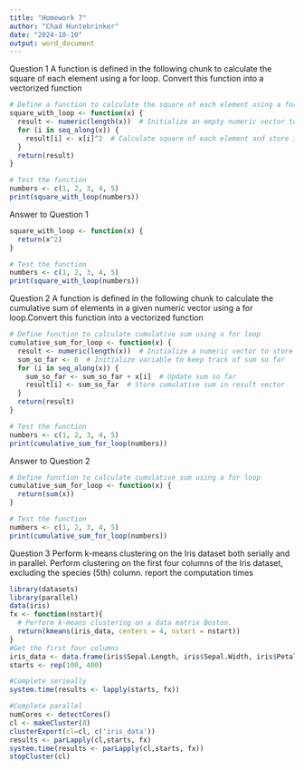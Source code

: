 ```yaml
---
title: "Homework 7"
author: "Chad Huntebrinker"
date: "2024-10-10"
output: word_document
---
```

Question 1
A function is defined in the following chunk to calculate the square of each element using a for loop. Convert this function into a vectorized function
```r
# Define a function to calculate the square of each element using a for loop
square_with_loop <- function(x) {
  result <- numeric(length(x))  # Initialize an empty numeric vector to store results
  for (i in seq_along(x)) {
    result[i] <- x[i]^2  # Calculate square of each element and store in result vector
  }
  return(result)
}

# Test the function
numbers <- c(1, 2, 3, 4, 5)
print(square_with_loop(numbers))

```

Answer to Question 1
```r
square_with_loop <- function(x) {
  return(x^2)
}

# Test the function
numbers <- c(1, 2, 3, 4, 5)
print(square_with_loop(numbers))

```

Question 2
A function is defined in the following chunk  to calculate the cumulative sum of elements in a given numeric vector using a for loop.Convert this function into a vectorized function
```r
# Define function to calculate cumulative sum using a for loop
cumulative_sum_for_loop <- function(x) {
  result <- numeric(length(x))  # Initialize a numeric vector to store cumulative sum
  sum_so_far <- 0  # Initialize variable to keep track of sum so far
  for (i in seq_along(x)) {
    sum_so_far <- sum_so_far + x[i]  # Update sum so far
    result[i] <- sum_so_far  # Store cumulative sum in result vector
  }
  return(result)
}

# Test the function
numbers <- c(1, 2, 3, 4, 5)
print(cumulative_sum_for_loop(numbers))

```

Answer to Question 2
```r
# Define function to calculate cumulative sum using a for loop
cumulative_sum_for_loop <- function(x) {
  return(sum(x))
}

# Test the function
numbers <- c(1, 2, 3, 4, 5)
print(cumulative_sum_for_loop(numbers))

```

Question 3
Perform k-means clustering on the Iris dataset both serially and in parallel. Perform clustering on the first four columns of the Iris dataset, excluding the species (5th) column.
report the computation times
```r
library(datasets)
library(parallel)
data(iris)
fx <- function(nstart){
  # Perform k-means clustering on a data matrix Boston.
  return(kmeans(iris_data, centers = 4, nstart = nstart))
}
#Get the first four columns
iris_data <- data.frame(iris$Sepal.Length, iris$Sepal.Width, iris$Petal.Length, iris$Petal.Width)
starts <- rep(100, 400)

#Complete serieally
system.time(results <- lapply(starts, fx))

#Complete parallel
numCores <- detectCores()
cl <- makeCluster(8)
clusterExport(cl=cl, c('iris_data'))
results <- parLapply(cl,starts, fx)
system.time(results <- parLapply(cl,starts, fx))
stopCluster(cl)

```
